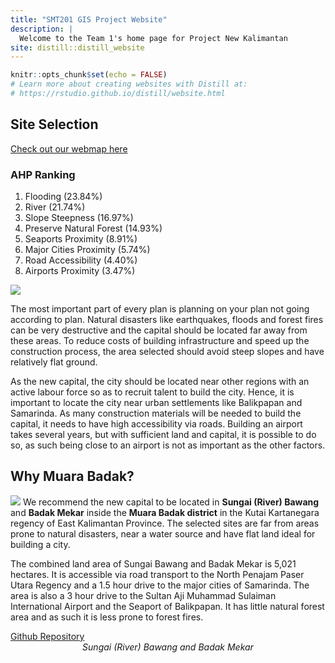 ```yaml
---
title: "SMT201 GIS Project Website"
description: |
  Welcome to the Team 1's home page for Project New Kalimantan
site: distill::distill_website
---
```


```r
knitr::opts_chunk$set(echo = FALSE)
# Learn more about creating websites with Distill at:
# https://rstudio.github.io/distill/website.html
```


## Site Selection

<a href="https://smt201-g1t1-webmap.netlify.app/" target="_blank">Check out our webmap here</a>

### AHP Ranking
1. Flooding (23.84%)
2. River (21.74%)
3. Slope Steepness (16.97%)
4. Preserve Natural Forest (14.93%)
5. Seaports Proximity (8.91%)
6. Major Cities Proximity (5.74%)
7. Road Accessibility (4.40%)
8. Airports Proximity (3.47%)

![](img/site-selected.png)

The most important part of every plan is planning on your plan not going according to plan. Natural disasters like earthquakes, floods and forest fires can be very destructive and the capital should be located far away from these areas. To reduce costs of building infrastructure and speed up the construction process, the area selected should avoid steep slopes and have relatively flat ground.

As the new capital, the city should be located near other regions with an active labour force so as to recruit talent to build the city. Hence, it is important to locate the city near urban settlements like Balikpapan and Samarinda. As many construction materials will be needed to build the capital, it needs to have high accessibility via roads.  Building an airport takes several years, but with sufficient land and capital, it is possible to do so, as such being close to an airport is not as important as the other factors.


## Why Muara Badak?

![](img/FINAL_SITE.png)
We recommend the new capital to be located in **Sungai (River) Bawang** and **Badak Mekar** inside the **Muara Badak district** in the Kutai Kartanegara regency of East Kalimantan Province. The selected sites are far from areas prone to natural disasters, near a water source and have flat land ideal for building a city.

The combined land area of Sungai Bawang and Badak Mekar is  5,021 hectares. It is accessible via road transport to the North Penajam Paser Utara Regency and a 1.5 hour drive to the major cities of Samarinda. The area is also a 3 hour drive to the Sultan Aji Muhammad Sulaiman International Airport and the Seaport of Balikpapan. It has little natural forest area and as such it is less prone to forest fires. 

[Github Repository](https://github.com/BradleyYeo/Proj_New_Kalimantan_SMT201)
<center>
  *Sungai (River) Bawang and Badak Mekar*
</center>

